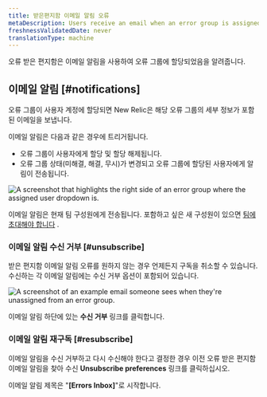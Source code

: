 ```yaml
---
title: 받은편지함 이메일 알림 오류
metaDescription: Users receive an email when an error group is assigned to them.
freshnessValidatedDate: never
translationType: machine
---
```




오류 받은 편지함은 이메일 알림을 사용하여 오류 그룹에 할당되었음을 알려줍니다.

## 이메일 알림 [#notifications]

오류 그룹이 사용자 계정에 할당되면 New Relic은 해당 오류 그룹의 세부 정보가 포함된 이메일을 보냅니다.

이메일 알림은 다음과 같은 경우에 트리거됩니다.

* 오류 그룹이 사용자에게 할당 및 할당 해제됩니다.
* 오류 그룹 상태(미해결, 해결, 무시)가 변경되고 오류 그룹에 할당된 사용자에게 알림이 전송됩니다.

<img
  title="The assigned user dropdown"
  alt="A screenshot that highlights the right side of an error group where the assigned user dropdown is. "
  src={errorsinboxAssignUsers}
/>

이메일 알림은 현재 팀 구성원에게 전송됩니다. 포함하고 싶은 새 구성원이 있으면 [팀에 초대해야 합니다](https://docs.newrelic.com/whats-new/2020/11/invite-teammate/) .

### 이메일 알림 수신 거부 [#unsubscribe]

받은 편지함 이메일 알림 오류를 원하지 않는 경우 언제든지 구독을 취소할 수 있습니다. 수신하는 각 이메일 알림에는 수신 거부 옵션이 포함되어 있습니다.

<img
  title="Unassigned user email example"
  alt="A screenshot of an example email someone sees when they're unassigned from an error group. "
  src={errorsinboxUnassignedMessage}
/>

이메일 알림 하단에 있는 **수신 거부** 링크를 클릭합니다.

### 이메일 알림 재구독 [#resubscribe]

이메일 알림을 수신 거부하고 다시 수신해야 한다고 결정한 경우 이전 오류 받은 편지함 이메일 알림을 찾아 수신 **Unsubscribe preferences** 링크를 클릭하십시오.

이메일 알림 제목은 "**\[Errors Inbox]**"로 시작합니다.